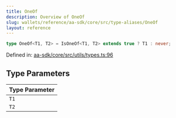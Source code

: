 ```yaml
---
title: OneOf
description: Overview of OneOf
slug: wallets/reference/aa-sdk/core/src/type-aliases/OneOf
layout: reference
---
```


```ts
type OneOf<T1, T2> = IsOneOf<T1, T2> extends true ? T1 : never;
```

Defined in: [aa-sdk/core/src/utils/types.ts:96](https://github.com/alchemyplatform/aa-sdk/blob/49e74eee8606f480b200b4612d00d950da8a8742/aa-sdk/core/src/utils/types.ts#L96)

## Type Parameters

| Type Parameter |
| :------------- |
| `T1`           |
| `T2`           |
